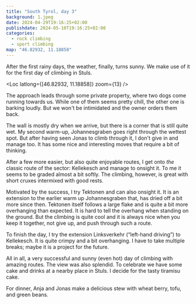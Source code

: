 ```yaml
---
title: "South Tyrol, day 3"
background: 1.jpeg
date: 2024-04-29T19:16:25+02:00
publishdate: 2024-05-10T19:16:25+02:00
categories:
  - rock climbing
  - sport climbing
map: "46.82932, 11.18858"
---
```


After the first rainy days, the weather, finally, turns sunny. We make use of it
for the first day of climbing in Stuls.

<Loc latlong={[46.82932, 11.18858]} zoom={13} />

The approach leads through some private property, where two dogs come running
towards us. While one of them seems pretty chill, the other one is barking
loudly. But we won't be intimidated and the owner orders them back.

<Pano src="1.jpeg" caption="On the approach." />

The wall is mostly dry when we arrive, but there is a corner that is still quite
wet. My second warm-up, Johannesgraben <Grade system="french" value="5c" /> goes
right through the wettest spot. But after having seen Jonas to climb through it,
I don't give in and manage too. It has some nice and interesting moves that
require a bit of thinking.

<Gallery large="true">
  <Rimg src="1.jpeg" alt="Klettergarten Stuls" />
  <Rimg
    src="3.jpeg"
    caption="The rope marks the route Johannesgraben. Above, along the left of the white flake leads the route Tektonen (see below)."
  />
</Gallery>

After a few more easier, but also quite enjoyable routes, I get onto _the_
classic route of the sector: Kellekesch <Grade system="french" value="6b+" />
and manage to onsight it. To me it seems to be graded almost a bit softly. The
climbing, however, is great with short cruxes intermixed with good rests.

<Rimg src="4.jpeg" caption="Kellekesch" />

Motivated by the success, I try Tektonen <Grade system="french" value="6b" />
and can also onsight it. It is an extension to the earlier warm up
Johannesgraben that, has dried off a bit more since then. Tektonen itself follows
a large flake and is quite a bit more overhanging than expected. It is hard to
tell the overhang when standing on the ground. But the climbing is quite cool
and it is always nice when you keep it together, not give up, and push through
such a route.

<Rimg
  src="5.jpeg"
  caption="We had to get a bit creative to provide some shade for the baby."
/>

To finish the day, I try the <Grade system="french" value="6c" /> extension
Linksverkehr (“left-hand driving”) to Kellekesch. It is quite crimpy and a bit
overhanging. I have to take multiple breaks; maybe it is a project for the
future.

All in all, a very successful and sunny (even hot) day of climbing with amazing
routes. The view was also splendid. To celebrate we have some cake and drinks at
a nearby place in Stuls. I decide for the tasty tiramisu cake.

<Pano src="2.jpeg" alt="View from Stuls." />

For dinner, Anja and Jonas make a delicious stew with wheat berry, tofu, and
green beans.

<Nextday />
